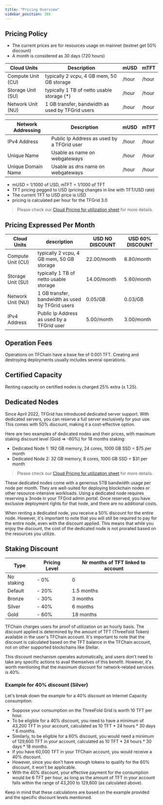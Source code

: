 ```yaml
---
title: "Pricing Overview"
sidebar_position: 386
---
```



## Pricing Policy

- The current prices are for resources usage on mainnet (testnet get 50% discount)
- A month is considered as 30 days (720 hours)

| Cloud Units       | Description                                      | mUSD               | mTFT               |
| ----------------- | ------------------------------------------------ | ------------------ | ------------------ |
| Compute Unit (CU) | typically 2 vcpu, 4 GB mem, 50 GB storage        | <Include path="CU_MUSD_HOUR" />/hour | <Include path="CU_MTFT_HOUR" />/hour |
| Storage Unit (SU) | typically 1 TB of netto usable storage (*)       | <Include path="SU_MUSD_HOUR" />/hour | <Include path="SU_MTFT_HOUR" />/hour |
| Network Unit (NU) | 1 GB transfer, bandwidth as used by TFGrid users | <Include path="NU_MUSD_HOUR" />/hour | <Include path="NU_MTFT_HOUR" />/hour |

| Network Addressing | Description                                | mUSD                  | mTFT                  |
| ------------------ | ------------------------------------------ | --------------------- | --------------------- |
| IPv4 Address       | Public Ip Address as used by a TFGrid user | <Include path="IP_MUSD_HOUR" />/hour    | <Include path="IP_MTFT_HOUR" />/hour    |
| Unique Name        | Usable as name on webgateways              | <Include path="NAME_MUSD_HOUR" />/hour  | <Include path="NAME_MTFT_HOUR" />/hour  |
| Unique Domain Name | Usable as dns name on webgateways          | <Include path="DNAME_MUSD_HOUR" />/hour | <Include path="DNAME_MTFT_HOUR" />/hour |

- mUSD = 1/1000 of USD, mTFT = 1/1000 of TFT
- TFT pricing pegged to USD (pricing changes in line with TFT/USD rate)
- The current TFT to USD price is <Include path="tft_value" /> USD
- pricing is calculated per hour for the TFGrid 3.0

> Please check our [Cloud Pricing for utilization sheet](https://docs.google.com/spreadsheets/d/1E6MpGs15h1_flyT5AtyKp1TixH1ILuGo5tzHdmjeYdQ/edit#gid=2014089775) for more details.

## Pricing Expressed Per Month

| Cloud Units       | description                                      | USD NO DISCOUNT     | USD 60% DISCOUNT                 |
| ----------------- | ------------------------------------------------ | ------------------- | ---------------------------- |
| Compute Unit (CU) | typically 2 vcpu, 4 GB mem, 50 GB storage        | 22.00/month | 8.80/month |
| Storage Unit (SU) | typically 1 TB of netto usable storage      | 14.00/month | 5.60/month |
| Network Unit (NU) | 1 GB transfer, bandwidth as used by TFGrid users | 0.05/GB       | 0.03/GB    |
| IPv4 Address      | Public Ip Address as used by a TFGrid user       | 5.00/month | 3.00/month |

## Operation Fees

Operations on TFChain have a base fee of 0.001 TFT. Creating and destroying deployments usually includes several operations.

## Certified Capacity

Renting capacity on certified nodes is charged 25% extra (x 1.25).
  
## Dedicated Nodes

Since April 2022, TFGrid has introduced dedicated server support. With dedicated servers, you can reserve a full server exclusively for your use. This comes with 50% discount, making it a cost-effective option.

Here are two examples of dedicated nodes and their prices, with maximum staking discount level (Gold => -60%) for 18 months staking:

- Dedicated Node 1: 192 GB memory, 24 cores, 1000 GB SSD = $75 per month
- Dedicated Node 2: 32 GB memory, 8 cores, 1000 GB SSD = $31 per month

> Please check our [Cloud Pricing for utilization sheet](https://docs.google.com/spreadsheets/d/1E6MpGs15h1_flyT5AtyKp1TixH1ILuGo5tzHdmjeYdQ/edit#gid=2014089775) for more details.

These dedicated nodes come with a generous 5TB bandwidth usage per node per month. They are well-suited for deploying blockchain nodes or other resource-intensive workloads. Using a dedicated node requires reserving a 3node in your TFGrid admin portal. Once reserved, you have exclusive deployment rights for that node, and there are no additional costs.

When renting a dedicated node, you receive a 50% discount for the entire node. However, it's important to note that you will still be required to pay for the entire node, even with the discount applied. This means that while you enjoy the discount, the cost of the dedicated node is not prorated based on the resources you utilize.

## Staking Discount

| Type       | Pricing Level | Nr months of TFT linked to account |
| ---------- | ------------- | ---------------------------------- |
| No staking | - 0%          | 0                                  |
| Default    | - 20%         | 1.5 months                         |
| Bronze     | - 30%         | 3 months                           |
| Silver     | - 40%         | 6 months                           |
| Gold       | - 60%         | 18 months                          |

TFChain charges users for proof of utilization on an hourly basis. The discount applied is determined by the amount of TFT (ThreeFold Token) available in the user's TFChain account. It's important to note that the discount is calculated based on the TFT balance in the TFChain account, not on other supported blockchains like Stellar.

This discount mechanism operates automatically, and users don't need to take any specific actions to avail themselves of this benefit. However, it's worth mentioning that the maximum discount for network-related services is 40%.

### Example for 40% discount (Silver)

Let's break down the example for a 40% discount on Internet Capacity consumption:

- Suppose your consumption on the ThreeFold Grid is worth 10 TFT per hour.
- To be eligible for a 40% discount, you need to have a minimum of 43,200 TFT in your account, calculated as 10 TFT * 24 hours * 30 days * 6 months.
- Similarly, to be eligible for a 60% discount, you would need a minimum of 129,600 TFT in your account, calculated as 10 TFT * 24 hours * 30 days * 18 months.
- If you have 60,000 TFT in your TFChain account, you would receive a 40% discount.
- However, since you don't have enough tokens to qualify for the 60% discount, it won't be applicable.
- With the 40% discount, your effective payment for the consumption would be 6 TFT per hour, as long as the amount of TFT in your account falls within the range of 43,200 to 129,600 (as calculated above).

Keep in mind that these calculations are based on the example provided and the specific discount levels mentioned.
